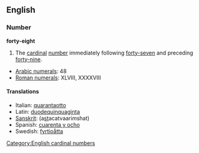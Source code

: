 == English ==
=== Number ===
'''forty-eight'''

#The [[cardinal]] [[number]] immediately following [[forty-seven]] and preceding [[forty-nine]].

*[[w:Arabic Numerals|Arabic numerals]]: 48
*[[w:Roman numerals|Roman numerals]]: XLVIII, XXXXVIII
 
====Translations====
*Italian: [[quarantaotto]]
*Latin: [[duodequinquaginta]]
*[[Sanskrit]]: (a<u>st</u>acatvaari''m''shat)
*Spanish: [[cuarenta y ocho]]
*Swedish: [[fyrtioåtta]]

[[Category:English cardinal numbers]]